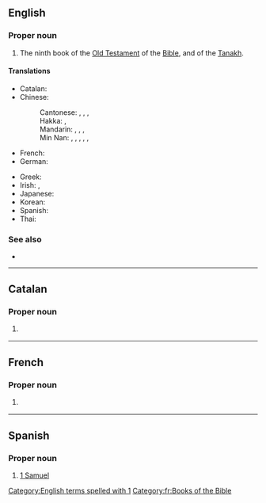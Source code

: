 ==English==
{{book of the Bible|Books of Samuel}}

===Proper noun===
{{en-proper noun}}

# {{lb|en|biblical}} The ninth book of the [[Old Testament]] of the [[Bible]], and of the [[Tanakh]].
#: {{syn|en|1 Kings|1 Sam.|q2=abbreviation}}

====Translations====
{{trans-top|book of the Bible}}
* Catalan: {{t|ca|1 Samuel}}
* Chinese:
*: Cantonese: {{t|yue|撒母耳記上|sc=Hani}}, {{t|yue|撒母耳记上|tr=saat3 mou5 ji5 gei3 soeng6|sc=Hani}}, {{t|yue|撒慕爾紀上|sc=Hani}}, {{t|yue|撒慕尔纪上|tr=saat3 mou6 ji5 gei2 soeng6|sc=Hani}} {{qualifier|Catholic}}
*: Hakka: {{t|hak|撒母耳記上|sc=Hani}}, {{t|hak|撒母耳记上|tr=Sat-mû-ngí-ki-song|sc=Hani}}
*: Mandarin: {{t+|cmn|撒母耳記上|sc=Hani}}, {{t+|cmn|撒母耳记上|tr=Sǎmǔ'ěrjì Shàng|sc=Hani}}, {{t|cmn|撒慕爾紀上|sc=Hani}}, {{t|cmn|撒慕尔纪上|tr=Sǎmù'ěrjì Shàng|sc=Hani}} {{qualifier|Catholic}}
*: Min Nan: {{t|nan|撒母耳記上卷|sc=Hani}}, {{t|nan|撒母耳记上卷|tr=Sat-bó͘-ní Kì Siōng-koàn, Sat-bó͘-jí Kì Siōng-koàn|sc=Hani}}, {{t|nan|撒母耳記上|sc=Hani}}, {{t|nan|撒母耳记上|tr=Sat-bó͘-ní Kì Siōng, Sat-bó͘-jí Kì Siōng|sc=Hani}}, {{t|nan|撒慕爾紀上}}, {{t|nan|撒慕尔纪上|tr=Sat-bō͘-ní-kí siōng}} {{qualifier|Catholic}}
* French: {{t|fr|1 Samuel|m}}
* German: {{t|de|1 Samuel}}
{{trans-mid}}
* Greek: {{t|el|Α' Σαμουήλ}}
* Irish: {{t|ga|Céad Leabhar Shamúéil|m}}, {{t|ga|1 Samúéil|m}}
* Japanese: {{t|ja|サムエル記上|tr=Samueru-kijō}}
* Korean: {{t|ko|사무엘상|tr=Samuel-sang}}
* Spanish: {{t|es|1 Samuel|m}}
* Thai: {{t|th|๑ ซามูเอล}}
{{trans-bottom}}

===See also===
* {{l|en|2 Samuel}}

[[Category:English terms spelled with 1]]

----

==Catalan==

===Proper noun===
{{ca-proper noun}}

# {{lb|ca|book of the bible}} {{l|en|1 Samuel}} {{gloss|book of the Bible}}

----

==French==

===Proper noun===
{{fr-proper noun|g=m}}

# {{lb|fr|bible}} {{l|en|1 Samuel}}

[[Category:fr:Books of the Bible]]

----

==Spanish==

===Proper noun===
{{es-proper noun|m|head=1 [[Samuel]]}}

# {{lb|es|bible}} [[#English|1 Samuel]] {{gloss|book of the Bible}}